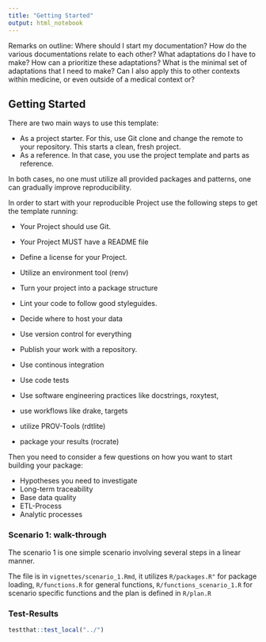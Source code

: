 ```yaml
---
title: "Getting Started"
output: html_notebook
---
```


Remarks on outline:
Where should I start my documentation? 
How do the various documentations relate to each other? 
What adaptations do I have to make? 
How can a prioritize these adaptations? 
What is the minimal set of adaptations that I need to make? 
Can I also apply this to other contexts within medicine, or even outside of a medical context or?


## Getting Started

There are two main ways to use this template:

- As a project starter. For this, use Git clone and change the remote to your repository. This starts a clean, fresh project.
- As a reference. In that case, you use the project template and parts as reference.

In both cases, no one must utilize all provided packages and patterns, one can gradually improve reproducibility.

In order to start with your reproducible Project use the following steps to get the template running:

- Your Project should use Git.

- Your Project MUST have a README file

- Define a license for your Project.

- Utilize an environment tool (renv)

- Turn your project into a package structure

- Lint your code to follow good styleguides.

- Decide where to host your data

- Use version control for everything

- Publish your work with a repository.

- Use continous integration

- Use code tests

- Use software engineering practices like docstrings, roxytest, 

- use workflows like drake, targets

- utilize PROV-Tools (rdtlite)

- package your results (rocrate)


Then you need to consider a few questions on how you want to start building your package:

- Hypotheses you need to investigate
- Long-term traceability
- Base data quality
- ETL-Process
- Analytic processes


### Scenario 1: walk-through

The scenario 1 is one simple scenario involving several steps in a linear manner.

The file is in `vignettes/scenario_1.Rmd`, it utilizes `R/packages.R"` for package loading, `R/functions.R` for general functions,
`R/functions_scenario_1.R` for scenario specific functions and the plan is defined in `R/plan.R`

### Test-Results

```r
testthat::test_local("../")
```


